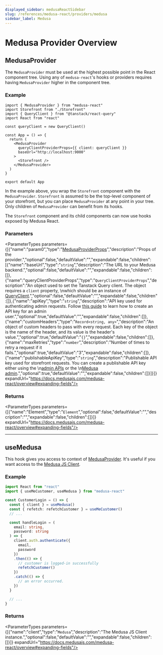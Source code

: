 ```yaml
---
displayed_sidebar: medusaReactSidebar
slug: /references/medusa-react/providers/medusa
sidebar_label: Medusa
---
```



# Medusa  Provider Overview

## MedusaProvider

The `MedusaProvider` must be used at the highest possible point in the React component tree. Using any of `medusa-react`'s hooks or providers requires having `MedusaProvider`
higher in the component tree.

### Example

```tsx title="src/App.ts"
import { MedusaProvider } from "medusa-react"
import Storefront from "./Storefront"
import { QueryClient } from "@tanstack/react-query"
import React from "react"

const queryClient = new QueryClient()

const App = () => {
  return (
    <MedusaProvider
      queryClientProviderProps={{ client: queryClient }}
      baseUrl="http://localhost:9000"
    >
      <Storefront />
    </MedusaProvider>
  )
}

export default App
```

In the example above, you wrap the `Storefront` component with the `MedusaProvider`. `Storefront` is assumed to be the top-level component of your storefront, but you can place `MedusaProvider` at any point in your tree. Only children of `MedusaProvider` can benefit from its hooks.

The `Storefront` component and its child components can now use hooks exposed by Medusa React.

### Parameters

<ParameterTypes parameters={[{"name":"param0","type":"[MedusaProviderProps](../interfaces/medusa_react.MedusaProviderProps.mdx)","description":"Props of the provider.","optional":false,"defaultValue":"","expandable":false,"children":[{"name":"baseUrl","type":"`string`","description":"The URL to your Medusa backend.","optional":false,"defaultValue":"","expandable":false,"children":[]},{"name":"queryClientProviderProps","type":"`QueryClientProviderProps`","description":"An object used to set the Tanstack Query client. The object requires a `client` property, \nwhich should be an instance of [QueryClient](https://tanstack.com/query/v4/docs/react/reference/QueryClient).","optional":false,"defaultValue":"","expandable":false,"children":[]},{"name":"apiKey","type":"`string`","description":"API key used for authenticating admin requests. Follow [this guide](https://docs.medusajs.com/api/admin#authentication) to learn how to create an API key for an admin user.","optional":true,"defaultValue":"","expandable":false,"children":[]},{"name":"customHeaders","type":"`Record<string, any>`","description":"An object of custom headers to pass with every request. Each key of the object is the name of the header, and its value is the header's value.","optional":true,"defaultValue":"`{}`","expandable":false,"children":[]},{"name":"maxRetries","type":"`number`","description":"Number of times to retry a request if it fails.","optional":true,"defaultValue":"3","expandable":false,"children":[]},{"name":"publishableApiKey","type":"`string`","description":"Publishable API key used for storefront requests. You can create a publishable API key either using the \n[admin APIs](https://docs.medusajs.com/development/publishable-api-keys/admin/manage-publishable-api-keys) or the \n[Medusa admin](https://docs.medusajs.com/user-guide/settings/publishable-api-keys#create-publishable-api-key).","optional":true,"defaultValue":"","expandable":false,"children":[]}]}]} expandUrl="https://docs.medusajs.com/medusa-react/overview#expanding-fields"/>

### Returns

<ParameterTypes parameters={[{"name":"Element","type":"`Element`","optional":false,"defaultValue":"","description":"","expandable":false,"children":[]}]} expandUrl="https://docs.medusajs.com/medusa-react/overview#expanding-fields"/>

___

## useMedusa

This hook gives you access to context of [MedusaProvider](medusa_react.Providers.Medusa.mdx#medusaprovider). It's useful if you want access to the 
[Medusa JS Client](https://docs.medusajs.com/js-client/overview).

### Example

```ts
import React from "react"
import { useMeCustomer, useMedusa } from "medusa-react"

const CustomerLogin = () => {
  const { client } = useMedusa()
  const { refetch: refetchCustomer } = useMeCustomer()
  // ...

  const handleLogin = (
    email: string,
    password: string
  ) => {
    client.auth.authenticate({
      email,
      password
    })
    .then(() => {
      // customer is logged-in successfully
      refetchCustomer()
    })
    .catch(() => {
      // an error occurred.
    })
  }

  // ...
}
```

### Returns

<ParameterTypes parameters={[{"name":"client","type":"`Medusa`","description":"The Medusa JS Client instance.","optional":false,"defaultValue":"","expandable":false,"children":[]}]} expandUrl="https://docs.medusajs.com/medusa-react/overview#expanding-fields"/>
